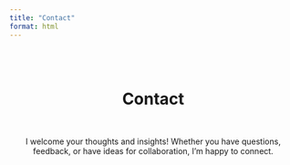 ```yaml
---
title: "Contact"
format: html
---
```

<br><br>

<div style="text-align: center;">
  <h1>Contact</h1>
</div>

<br>

<div style="text-align: center;">
I welcome your thoughts and insights! Whether you have questions, feedback, or have ideas for collaboration, I'm happy to connect. 
</div>

<br>

<div style="display: flex; justify-content: center;">
<div data-tf-live="01J872ZAZVYMZZPZ0T9DBSSPTW"></div><script src="//embed.typeform.com/next/embed.js"></script>
</div>

<br><br>